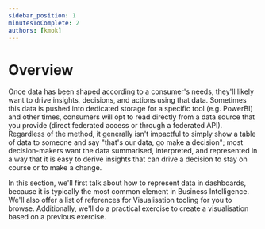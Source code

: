 ```yaml
---
sidebar_position: 1
minutesToComplete: 2
authors: [kmok]
---
```

# Overview
Once data has been shaped according to a consumer's needs, they'll likely want to drive insights, decisions, and actions using that data. Sometimes this data is pushed into dedicated storage for a specific tool (e.g. PowerBI) and other times, consumers will opt to read directly from a data source that you provide (direct federated access or through a federated API). Regardless of the method, it generally isn't impactful to simply show a table of data to someone and say "that's our data, go make a decision"; most decision-makers want the data summarised, interpreted, and represented in a way that it is easy to derive insights that can drive a decision to stay on course or to make a change.

In this section, we'll first talk about how to represent data in dashboards, because it is typically the most common element in Business Intelligence. We'll also offer a list of references for Visualisation tooling for you to browse. Additionally, we'll do a practical exercise to create a visualisation based on a previous exercise.